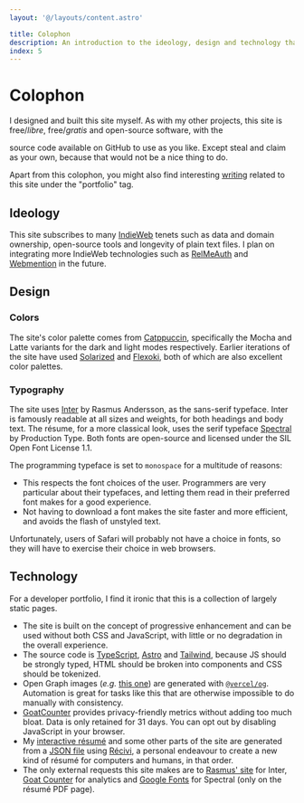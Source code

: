 ```yaml
---
layout: '@/layouts/content.astro'

title: Colophon
description: An introduction to the ideology, design and technology that power this website.
index: 5
---
```




# Colophon

I designed and built this site myself. As with my other projects, this site is
free/_libre_, free/_gratis_ and open-source software, with the
<Link url="https://github.com/dhruvkb/portfolio">source code</Link> available on
GitHub to use as you like. Except steal and claim as your own, because that
would not be a nice thing to do.

Apart from this colophon, you might also find interesting [writing](/writings)
related to this site under the "portfolio" tag.

## Ideology

This site subscribes to many [IndieWeb](https://indieweb.org) tenets such as
data and domain ownership, open-source tools and longevity of plain text files.
I plan on integrating more IndieWeb technologies such as
[RelMeAuth](https://indieweb.org/RelMeAuth) and
[Webmention](https://indieweb.org/Webmention) in the future.

## Design

### Colors

The site's color palette comes from [Catppuccin](https://catppuccin.com/),
specifically the Mocha and Latte variants for the dark and light modes
respectively. Earlier iterations of the site have used
[Solarized](https://ethanschoonover.com/solarized/) and
[Flexoki](https://stephango.com/flexoki), both of which are also excellent color
palettes.

### Typography

The site uses [Inter](https://rsms.me/inter/) by Rasmus Andersson, as the
sans-serif typeface. Inter is famously readable at all sizes and weights, for
both headings and body text. The résume, for a more classical look, uses the
serif typeface [Spectral](https://productiontype.com/font/spectral) by
Production Type. Both fonts are open-source and licensed under the SIL Open Font
License 1.1.

The programming typeface is set to `monospace` for a multitude of reasons:
- This respects the font choices of the user. Programmers are very particular
  about their typefaces, and letting them read in their preferred font makes for
  a good experience.
- Not having to download a font makes the site faster and more efficient, and
  avoids the flash of unstyled text.

Unfortunately, users of Safari will probably not have a choice in fonts, so they
will have to exercise their choice in web browsers.

## Technology

For a developer portfolio, I find it ironic that this is a collection of largely
static pages.

- The site is built on the concept of progressive enhancement and can be used
  without both CSS and JavaScript, with little or no degradation in the overall
  experience.
- The source code is [TypeScript](https://www.typescriptlang.org),
  [Astro](https://astro.build) and [Tailwind](https://tailwindcss.com), because
  JS should be strongly typed, HTML should be broken into components and CSS
  should be tokenized.
- Open Graph images (_e.g._ [this one](/og/colophon.png)) are generated with
  [`@vercel/og`](https://www.npmjs.com/package/@vercel/og). Automation is great
  for tasks like this that are otherwise impossible to do manually with
  consistency.
- [GoatCounter](https://goatcounter.com) provides privacy-friendly metrics
  without adding too much bloat. Data is only retained for 31 days. You can opt
  out by disabling JavaScript in your browser.
- My [interactive résumé](/resume/) and some other parts of the site are
  generated from a [JSON file](https://github.com/dhruvkb/recivi) using
  [Récivi](https://recivi.pages.dev), a personal endeavour to create a new kind
  of résumé for computers and humans, in that order.
- The only external requests this site makes are to
  [Rasmus' site](https://rsms.me) for Inter,
  [Goat Counter](https://goatcounter.com) for analytics and
  [Google Fonts](https://) for Spectral (only on the résumé PDF page).
